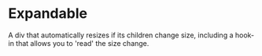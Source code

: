 
<Meta title="Layout/Expandable" component={Expandable} />

# Expandable

A div that automatically resizes if its children change size, including a hook-in that allows you to 'read' the size change.

<Canvas withSource="open">
  <Story id="layout-expandable--default" />
</Canvas>

<ArgsTable of={Expandable} />

